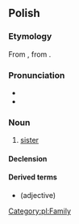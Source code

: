 ==Polish==

===Etymology===
From {{inh|pl|sla-pro|*sestra}}, from {{etyl|ine-pro|pl}} {{m|ine-pro|*swésōr}}.

===Pronunciation===
* {{IPA|lang=pl|/ˈɕɔstra/}}
* {{audio|Pl-siostra.ogg|audio|lang=pl}}

===Noun===
{{pl-noun|f}}

# [[sister]]

====Declension====
{{pl-decl-noun
|siostra|siostry
|siostry|sióstr
|siostrze|siostrom
|siostrę|siostry
|siostrą|siostrami
|siostrze|siostrach
|siostro|siostry
}}

====Derived terms====
* {{l|pl|siostrzany}} (adjective)

[[Category:pl:Family]]
